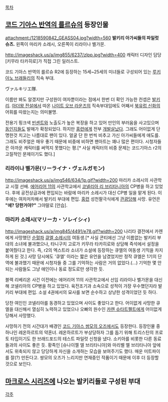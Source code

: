 [[목차]]
== [[코드 기아스 반역의 를르슈]]의 등장인물 ==
attachment:/1218590842_GEASS04.jpg?width=560
'''발키리 아가씨들의 파일럿 슈츠.''' 왼쪽이 마리카 소레시, 오른쪽이 리라이나 벨가몬.

http://imageshack.us/a/img855/6237/zlpp.jpg?width=400
캐릭터 디자인 담당 [키무라 타카히로]가 직접 그린 일러스트.

코드 기아스 반역의 를르슈 R2에 등장하는 15세~25세의 미녀들로 구성되어 있는 [[루키아노 브래들리]]의 직속 부대.

ヴァルキリエ隊. 

이름만 봐도 알겠지만 구성원이 여자뿐이라는 점에서 한번 더 확인 가능한 컨셉은 [[발키리]]. [[아더왕 전설]]에서 따온 [[나이트 오브 라운즈]]의 직속부대임에도 어째서 [[북유럽 신화]]의 어휘를 따왔는지는 의미불명.

전용기 핑크색 [[빈센트]]와 노출도가 높은 복장을 하고 있어 만인의 부러움을 사고있으며 [[동인지]]들도 발매가 확정되었다. 하지만 [[홍련]]에게 전부 [[개발살]]났다. 그래도 어이없게 단명한것 치고는 나름대로 팬이 있다. 얼굴 단 한 번씩 비추고 가신 아가씨들에게 애도를. 그래도 비주얼은 매우 좋기 때문에 비중에 비하면 팬아트는 꽤나 많은 편이다. 시청자들은 아까운 캐릭터를 써먹지 못했다는 평.[* 사실 캐릭터의 비중 문제는 코드기아스 r2의 고질적인 문제이기도 했다.]
=== 리라이나 벨가몬(リーライナ・ヴェルガモン) ===
http://imageshack.us/a/img546/634/1p.gif?width=200
마리카 소레시의 사관학교 시절 선배. [[에어리어 11]]의 사관학교에서 [[코넬리아 리 브리타니아]]의 CP병을 하고 있었다. 후에 공전상급과에 편입되는 바람에 마리카 소레시가 대신 CP병 일을 맡게 된다. 이후에는 여차저차해서 발키리 부대에 편입. [[홍련]] 성천팔극식에게 [[관광]]당해 사망. 유언은 '''"에? 당한거야?"''' 그야말로 [안습].

=== 마리카 소레시(マリーカ・ソレイシィ) ===
http://imageshack.us/a/img845/4491/e78.gif?width=200
나리타 결전에서 카렌에게 사망했던 [[순혈파]] [[큐엘 소레시]]의 여동생.[* 사실 콘티에선 그냥 이름없는 발키리 부대의 소녀에 불과했으나, 타니구치 고로가 키무라 타카히로와 상담해 즉석에서 설정을 붙여줬다고 한다. 즉, r2의 엑스트라 소녀가 소설에 등장하는 큐엘의 여동생 기믹을 차지하게 된 것.] 사망 당시에도 '큐엘' 이라는 짧은 유언을 남겼었지만 정작 큐엘은 1기의 단역에 불과했기 때문에 시청자들 중 그를 기억하는 사람은 거의 없었다.(...) 기억한 몇 안되는 사람들도 그냥 애인이나 동료 정도로만 생각한 듯. 

블랙 리베리온 사건 이전에는 에어리어 11의 사관학교에서 선임 리라이나 벨가몬을 대신해 코넬리아의 CP병을 하고 있었다. 육전조기과 소속으로 성적이 가장 우수했던지라 발키리 부대에 편입. 소설 4권에서의 묘사를 보면 순수하고 상냥한 성격이었던 듯 하다. 

당찬 여인인 코넬리아를 동경하고 있었으며 사이도 좋았다고 한다. 어이없게 사망한 큐엘을 대신해서 열심히 노력하고 있었으나 오빠의 원수인 [[카렌 슈타트펠트]]에게 어이없게 당해서 사망했다. 

사망하기 전의 시간대가 배경인 [[코드 기아스 쌍모의 오즈]]에서도 등장한다. 등장인물 중 하나인 레온하르트의 약혼녀. 레온하르트가 부상당하자 그를 돕기 위해 트리스탄의 프로토 타입이기도 한 브래드포드의 테스트 파일럿 신청을 냈다. 소키아를 비롯한 다른 동료들과의 사이도 좋은 듯. 황족인 [슈나이젤 엘 브리타니아]와 마리벨 멜 브리타니아 앞에서도 위축되지 않고 당당하게 자신을 소개하는 모습을 보여주기도 했다. 매운 미트파이를 잘(?) 만든다고. 쌍모의 오즈가 느리지만 연재중인 작품이기 때문에 이후 더 등장할 것으로 보인다.

== [[마크로스 시리즈]]에 나오는 발키리들로 구성된 부대 ==

[[각주]]
